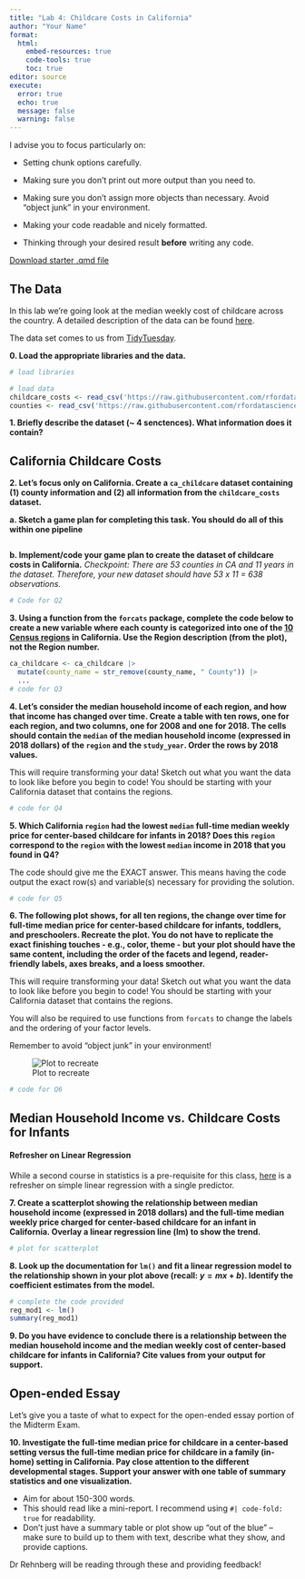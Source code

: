 ```yaml
---
title: "Lab 4: Childcare Costs in California"
author: "Your Name"
format: 
  html:
    embed-resources: true
    code-tools: true
    toc: true
editor: source
execute: 
  error: true
  echo: true
  message: false
  warning: false
---
```


::: {.callout-tip collapse="true"}
I advise you to focus particularly on:

-   Setting chunk options carefully.

-   Making sure you don't print out more output than you need to.

-   Making sure you don't assign more objects than necessary. Avoid "object junk" in your environment.

-   Making your code readable and nicely formatted.

-   Thinking through your desired result **before** writing any code.
:::

[Download starter .qmd file](LA4_childcare.qmd)

## The Data

In this lab we're going look at the median weekly cost of childcare across the country. A detailed description of the data can be found [here](https://github.com/rfordatascience/tidytuesday/blob/master/data/2023/2023-05-09/readme.md).

The data set comes to us from [TidyTuesday](https://github.com/rfordatascience/tidytuesday).

**0. Load the appropriate libraries and the data.**

```r
# load libraries
```

```r
# load data
childcare_costs <- read_csv('https://raw.githubusercontent.com/rfordatascience/tidytuesday/master/data/2023/2023-05-09/childcare_costs.csv')
counties <- read_csv('https://raw.githubusercontent.com/rfordatascience/tidytuesday/master/data/2023/2023-05-09/counties.csv')
```

**1. Briefly describe the dataset (~ 4 senctences). What information does it contain?**

## California Childcare Costs

**2. Let's focus only on California. Create a `ca_childcare` dataset containing (1) county information and (2) all information from the `childcare_costs` dataset.**

**a. Sketch a game plan for completing this task. You should do all of this within one pipeline**

![]()

**b. Implement/code your game plan to create the dataset of childcare costs in California.** *Checkpoint: There are 53 counties in CA and 11 years in the dataset. Therefore, your new dataset should have 53 x 11 = 638 observations.*

```r
# Code for Q2
```

**3. Using a function from the `forcats` package, complete the code below to create a new variable where each county is categorized into one of the [10 Census regions](https://census.ca.gov/regions/) in California. Use the Region description (from the plot), not the Region number.** 

```r
ca_childcare <- ca_childcare |> 
  mutate(county_name = str_remove(county_name, " County")) |>
  ...
# code for Q3
```


**4. Let's consider the median household income of each region, and how that income has changed over time. Create a table with ten rows, one for each region, and two columns, one for 2008 and one for 2018. The cells should contain the `median` of the median household income (expressed in 2018 dollars) of the `region` and the `study_year`. Order the rows by 2018 values.**

::: callout-tip

This will require transforming your data! Sketch out what you want the data to look like before you begin to code! You should be starting with your California dataset that contains the regions.

:::

```r
# code for Q4
```


**5. Which California `region` had the lowest `median` full-time median weekly price for center-based childcare for infants in 2018? Does this `region` correspond to the `region` with the lowest `median` income in 2018 that you found in Q4?**

::: callout-warning
The code should give me the EXACT answer. This means having the code output the exact row(s) and variable(s) necessary for providing the solution.
:::

```r
# code for Q5
```

**6. The following plot shows, for all ten regions, the change over time for full-time median price for center-based childcare for infants, toddlers, and preschoolers. Recreate the plot. You do not have to replicate the exact finishing touches - e.g., color, theme - but your plot should have the same content, including the order of the facets and legend, reader-friendly labels, axes breaks, and a loess smoother.**

::: callout-tip
This will require transforming your data! Sketch out what you want the data to look like before you begin to code! You should be starting with your California dataset that contains the regions.

You will also be required to use functions from `forcats` to change the labels and the ordering of your factor levels.

Remember to avoid "object junk" in your environment!
:::

![Plot to recreate](https://github.com/earobinson95/stat331-calpoly/blob/master/lab-assignments/lab4/lab4-recreate-the-plot.png?raw=true)

```r
# code for Q6
```


## Median Household Income vs. Childcare Costs for Infants

::: callout-tip

#### Refresher on Linear Regression

While a second course in statistics is a pre-requisite for this class, [here](https://moderndive.com/10-inference-for-regression.html) is a refresher on simple linear regression with a single predictor.

:::

**7. Create a scatterplot showing the relationship between median household income (expressed in 2018 dollars) and the full-time median weekly price charged for center-based childcare for an infant in California. Overlay a linear regression line (lm) to show the trend.**

```r
# plot for scatterplot
```

**8. Look up the documentation for `lm()` and fit a linear regression model to the relationship shown in your plot above (recall: $y = mx+b$). Identify the coefficient estimates from the model.**

```r
# complete the code provided
reg_mod1 <- lm()
summary(reg_mod1)
```

**9. Do you have evidence to conclude there is a relationship between the median household income and the median weekly cost of center-based childcare for infants in California? Cite values from your output for support.**


## Open-ended Essay

Let's give you a taste of what to expect for the open-ended essay portion of the Midterm Exam.

**10. Investigate the full-time median price for childcare in a center-based setting versus the full-time median price for childcare in a family (in-home) setting in California. Pay close attention to the different developmental stages. Support your answer with one table of summary statistics and one visualization.**

::: callout-tip
+ Aim for about 150-300 words.
+ This should read like a mini-report. I recommend using `#| code-fold: true` for readability.
+ Don't just have a summary table or plot show up "out of the blue" -- make sure to build up to them with text, describe what they show, and provide captions.
:::

Dr Rehnberg will be reading through these and providing feedback!
